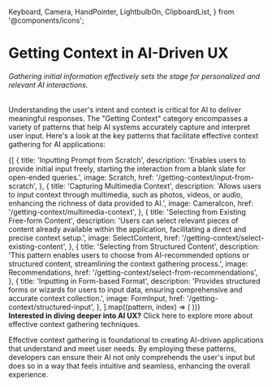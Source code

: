   Keyboard,
  Camera,
  HandPointer,
  LightbulbOn,
  ClipboardList,
} from '@components/icons';


# Getting Context in AI-Driven UX

###### Gathering initial information effectively sets the stage for personalized and relevant AI interactions.

Understanding the user's intent and context is critical for AI to deliver meaningful responses. The "Getting Context" category encompasses a variety of patterns that help AI systems accurately capture and interpret user input. Here's a look at the key patterns that facilitate effective context gathering for AI applications:

<div className='w-full grid grid-cols-1 lg:grid-cols-2 gap-6 py-8'>
  {[
    {
      title: 'Inputting Prompt from Scratch',
      description:
        'Enables users to provide initial input freely, starting the interaction from a blank slate for open-ended queries.',
      image: Scratch,
      href: '/getting-context/input-from-scratch',
    },
    {
      title: 'Capturing Multimedia Context',
      description:
        'Allows users to input context through multimedia, such as photos, videos, or audio, enhancing the richness of data provided to AI.',
      image: CameraIcon,
      href: '/getting-context/multimedia-context',
    },
    {
      title: 'Selecting from Existing Free-form Content',
      description:
        'Users can select relevant pieces of content already available within the application, facilitating a direct and precise context setup.',
      image: SelectContent,
      href: '/getting-context/select-existing-content',
    },
    {
      title: 'Selecting from Structured Content',
      description:
        'This pattern enables users to choose from AI-recommended options or structured content, streamlining the context gathering process.',
      image: Recommendations,
      href: '/getting-context/select-from-recommendations',
    },
    {
      title: 'Inputting in Form-based Format',
      description:
        'Provides structured forms or wizards for users to input data, ensuring comprehensive and accurate context collection.',
      image: FormInput,
      href: '/getting-context/structured-input',
    },
  ].map((pattern, index) => (
    <IntroCard
      key={index}
      title={pattern.title}
      description={pattern.description}
      image={pattern.image}
      href={pattern.href}
    />
  ))}
</div>

<Promotion>
  <strong>Interested in diving deeper into AI UX?</strong>
  Click here to explore more about effective context gathering techniques.
</Promotion>

Effective context gathering is foundational to creating AI-driven applications that understand and meet user needs. By employing these patterns, developers can ensure their AI not only comprehends the user's input but does so in a way that feels intuitive and seamless, enhancing the overall experience.
